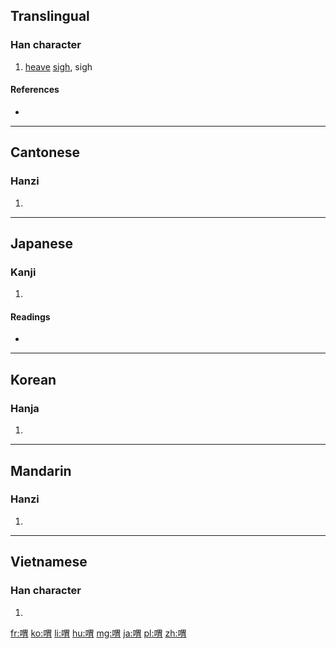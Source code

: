 ==Translingual==

===Han character===
{{Han char|rn=30|rad=口|as=09|sn=12|four=6602<sub>7</sub>|canj=口田月 (RWB)|ids=⿰[[口]][[胃]]}}

# [[heave]] [[sigh]], sigh

====References====
* {{Han ref|kx=0199.140|dkj=03963|dj=0421.060|hdz=10654.030|uh=559F|ud=21919|bh=B3E7|bd=46055}}

----

==Cantonese==

===Hanzi===
{{yue-hanzi|jyut=[[wai2]], [[wai6]]|y=wai2, wai6}}

# {{defn|lang=yue|sort=口09}}

----

==Japanese==

===Kanji===
{{ja-kanji|grade=|rs=口09}}

# {{defn|lang=ja|sort=口09}}

====Readings====
* {{ja-readings|on=[[き]] (ki), [[くわい]] (kuwai), [[け]] (ke)|kun=[[ためいき]] (tameiki)}}

----

==Korean==

===Hanja===
{{ko-hanja|hangeul=[[위]], [[괴]]|rv=wi, goe|mr=wi, koe|y=wi, koy}}

# {{defn|lang=ko|sort=口09}}

----

==Mandarin==

===Hanzi===
{{cmn-hanzi|pin=[[kuì]] ([[kui4]]), [[xuǎn]] ([[xuan3]])|wg=k'uei<sup>4</sup>, hsüan<sup>3</sup>}}

# {{defn|lang=cmn|sort=口09}}

----

==Vietnamese==

===Han character===
{{vi-hantu|[[vị]]|rs=口09}}

# {{defn|lang=vi|sort=口09}}

[[fr:喟]]
[[ko:喟]]
[[li:喟]]
[[hu:喟]]
[[mg:喟]]
[[ja:喟]]
[[pl:喟]]
[[zh:喟]]